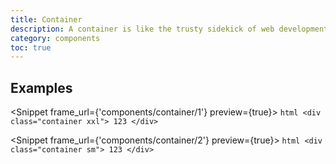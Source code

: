 ```yaml
---
title: Container
description: A container is like the trusty sidekick of web development, providing a reliable and flexible environment for your web components to thrive. It's the digital equivalent of a trusty toolbox, offering a range of features and functionalities that make it easier to manage and organize your web components. With a container, you can create a more efficient and organized website, without having to worry about the nitty-gritty details of web development.
category: components
toc: true
---
```



## Examples

<Snippet frame_url={'components/container/1'} preview={true}>
    <Fragment slot="html">
        ```html
        <div class="container xxl">
            123
        </div>
        ```
    </Fragment>
</Snippet>

<Snippet frame_url={'components/container/2'} preview={true}>
    <Fragment slot="html">
        ```html
        <div class="container sm">
            123
        </div>
        ```
    </Fragment>
</Snippet>

